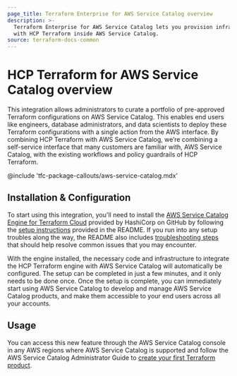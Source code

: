 ```yaml
---
page_title: Terraform Enterprise for AWS Service Catalog overview
description: >-
  Terraform Enterprise for AWS Service Catalog lets you provision infrastructure
  with HCP Terraform inside AWS Service Catalog.
source: terraform-docs-common
---
```


# HCP Terraform for AWS Service Catalog overview

This integration allows administrators to curate a portfolio of pre-approved Terraform configurations on AWS Service Catalog. This enables end users like engineers, database administrators, and data scientists to deploy these Terraform configurations with a single action from the AWS interface. By combining HCP Terraform with AWS Service Catalog, we’re combining a self-service interface that many customers are familiar with, AWS Service Catalog, with the existing workflows and policy guardrails of HCP Terraform.

<!-- BEGIN: TFC:only name:pnp-callout -->

@include 'tfc-package-callouts/aws-service-catalog.mdx'

<!-- END: TFC:only name:pnp-callout -->

## Installation & Configuration

To start using this integration, you'll need to install the [AWS Service Catalog Engine for Terraform Cloud](https://github.com/hashicorp/aws-service-catalog-engine-for-tfc) provided by HashiCorp on GitHub by following the [setup instructions](https://github.com/hashicorp/aws-service-catalog-engine-for-tfc#getting-started) provided in the README. If you run into any setup troubles along the way, the README also includes [troubleshooting steps](https://github.com/hashicorp/aws-service-catalog-engine-for-tfc#troubleshooting) that should help resolve common issues that you may encounter.

With the engine installed, the necessary code and infrastructure to integrate the HCP Terraform engine with AWS Service Catalog will automatically be configured. The setup can be completed in just a few minutes, and it only needs to be done once. Once the setup is complete, you can immediately start using AWS Service Catalog to develop and manage AWS Service Catalog products, and make them accessible to your end users across all your accounts.

## Usage

You can access this new feature through the AWS Service Catalog console in any AWS regions where AWS Service Catalog is supported and follow the AWS Service Catalog Administrator Guide to [create your first Terraform product](https://docs.aws.amazon.com/servicecatalog/latest/adminguide/getstarted-product-Terraform.html).

